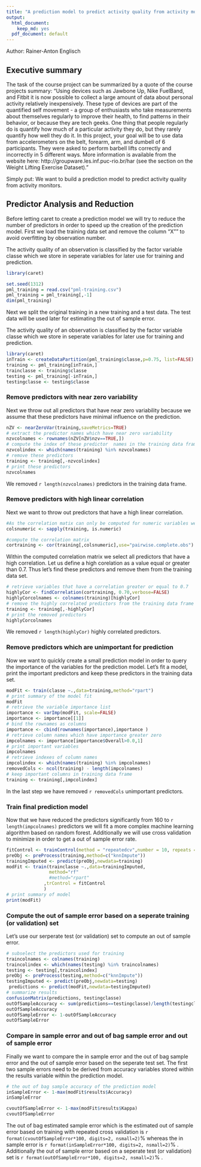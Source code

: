 ```yaml
---
title: "A prediction model to predict activity quality from activity monitors."
output:
  html_document:
    keep_md: yes
  pdf_document: default
---
```

Author: Rainer-Anton Englisch

## Executive summary
The task of the course project can be summarized by a quote of the course projects summary:
"Using devices such as Jawbone Up, Nike FuelBand, and Fitbit it is now possible to collect a large amount of data about personal activity relatively inexpensively. These type of devices are part of the quantified self movement - a group of enthusiasts who take measurements about themselves regularly to improve their health, to find patterns in their behavior, or because they are tech geeks. One thing that people regularly do is quantify how much of a particular activity they do, but they rarely quantify how well they do it. In this project, your goal will be to use data from accelerometers on the belt, forearm, arm, and dumbell of 6 participants. They were asked to perform barbell lifts correctly and incorrectly in 5 different ways. More information is available from the website here: http://groupware.les.inf.puc-rio.br/har (see the section on the Weight Lifting Exercise Dataset)."

Simply put: We want to build a prediction model to predict activity quality from activity monitors. 

## Predictor Analysis and Reduction 
Before letting caret to create a prediction model we will try to reduce the number of predictors in order to speed up the creation of the prediction model. First we load the training data set and remove the column "X"" to avoid overfitting by observation number.

The activity quality of an observation is classified by the factor variable classe which we store in seperate variables for later use for training and prediction.

```r
library(caret)
```

```r
set.seed(1312)
pml_training = read.csv("pml-training.csv")
pml_training = pml_training[,-1]
dim(pml_training)
```

Next we split the original training in a new training and a test data. The test data will be used later for estimating the out of sample error.

The activity quality of an observation is classified by the factor variable classe which we store in seperate variables for later use for training and prediction.

```r
library(caret)
inTrain <- createDataPartition(pml_training$classe,p=0.75, list=FALSE)
training <- pml_training[inTrain,]
trainclasse <- training$classe
testing <- pml_training[-inTrain,]
testingclasse <- testing$classe
```

### Remove predictors with near zero variability
Next we throw out all predictors that have near zero variability because we assume
that these predictors have minimal influence on the prediction.

```r
nZV <- nearZeroVar(training,saveMetrics=TRUE)
# extract the predictor names which have near zero variability
nzvcolnames <- rownames(nZV[nZV$nzv==TRUE,])
# compute the index of these predictor  names in the training data frame
nzvcolindex <- which(names(training) %in% nzvcolnames)
# remove these predictors
training <- training[,-nzvcolindex]
# print these predictors
nzvcolnames
```
We removed `r length(nzvcolnames)` predictors in the training data frame.

### Remove predictors with high linear correlation

Next we want to throw out predictors that have a high linear correlation.

```r
#As the correlation matix can only be computed for numeric variables we need to identify numeric variables
colsnumeric <- sapply(training, is.numeric)

#compute the correlation matrix
cortraining <- cor(training[,colsnumeric],use="pairwise.complete.obs")
```

Within the computed correlation matrix we select all predictors that have a high correlation. Let us define a high corelation as a value equal or greater than 0.7. Thus let's find these predictors and remove them from the training data set.
```r
# retrieve variables that have a correlation greater or equal to 0.7
highlyCor <- findCorrelation(cortraining, 0.70,verbose=FALSE)
highlyCorcolnames <- colnames(training)[highlyCor]
# remove the highly correlated predictors from the training data frame
training <- training[,-highlyCor]
# print the removed predictors
highlyCorcolnames
```
We removed `r length(highlyCor)` highly correlated predictors.

### Remove predictors which are unimportant for prediction

Now we want to quickly create  a small prediction model in order to
query the importance of the variables for the prediction model.
Let's fit a model, print the important predictors and keep these predictors in the training data set.
```r
modFit <- train(classe ~.,data=training,method="rpart")
# print summary of the model fit
modFit
# retrieve the variable importance list
importance <- varImp(modFit, scale=FALSE)
importance <- importance[[1]]
# bind the rownames as columns 
importance <- cbind(rownames(importance),importance )
# retrieve column names which have importance greater zero
impcolnames <- importance[importance$Overall>0.0,1]
# print important variables
impcolnames
# retrieve indexes of column names
impcolindex <- which(names(training) %in% impcolnames)
removedCols <- ncol(training) - length(impcolnames)
# keep important columns in training data frame
training <- training[,impcolindex]
```

In the last step we have removed `r removedCols` unimportant predictors.

### Train final prediction model
Now that we have reduced the predictors significantly from 160 to `r length(impcolnames)` predictors we will fit a more complex machine learning algorithm based on random forest. Additionally we will use cross validation to minimize in order to get a out of sample error rate.

```r
fitControl <- trainControl(method = "repeatedcv",number = 10, repeats = 5)
preObj <- preProcess(training,method=c("knnImpute"))
trainingImputed <- predict(preObj,newdata=training)
modFit <- train(trainclasse ~.,data=trainingImputed,
                method="rf"
                #method="rpart"
              ,trControl = fitControl
              )
# print summary of model
print(modFit)
```

### Compute the out of sample error based on a seperate training (or validation) set
Let's use our serperate test (or validation) set to compute an out of sample error.

```r
# subselect the predictors used for training
traincolnames <- colnames(training)
traincolindex <- which(names(testing) %in% traincolnames)
testing <- testing[,traincolindex]
preObj <- preProcess(testing,method=c("knnImpute"))
testingImputed <- predict(preObj,newdata=testing)
 predictions <- predict(modFit,newdata=testingImputed)
# summarize results
confusionMatrix(predictions, testingclasse)
outOfSampleAccuracy <- sum(predictions==testingclasse)/length(testingclasse)
outOfSampleAccuracy
outOfSampleError <- 1-outOfSampleAccuracy
outOfSampleError
```

### Compare in sample error and out of bag sample error and out of sample error
Finally we want to compare the in sample error and the out of bag sample error and the out of sample error based on the seperate test set.  The first two sample errors need to be derived from accuracy variables  stored within the results variable within the prediction model.

```r
# the out of bag sample accuracy of the prediction model
inSampleError <- 1-max(modFit$results$Accuracy)
inSampleError

cvoutOfSampleError <- 1-max(modFit$results$Kappa)
cvoutOfSampleError
```
The out of bag estimated sample error which is the estimated out of sample error based on training with repeated cross validation is `r format(cvoutOfSampleError*100, digits=2, nsmall=2)`% whereas the in sample error is `r format(inSampleError*100, digits=2, nsmall=2)`% .
Additionally the out of sample error based on a seperate test (or validation) set is `r format(outOfSampleError*100, digits=2, nsmall=2)`% .

